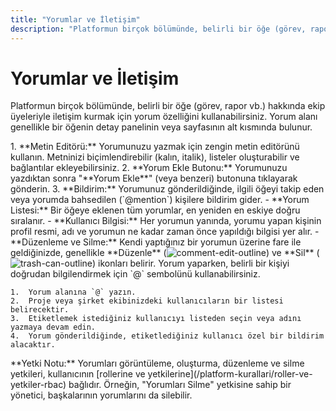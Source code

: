 ```yaml
---
title: "Yorumlar ve İletişim"
description: "Platformun birçok bölümünde, belirli bir öğe (görev, rapor vb.) hakkında ekip üyeleriyle iletişim kurmak için yorum özelliğini kullanabilirsiniz."
---
```


# Yorumlar ve İletişim

Platformun birçok bölümünde, belirli bir öğe (görev, rapor vb.) hakkında ekip üyeleriyle iletişim kurmak için yorum özelliğini kullanabilirsiniz. Yorum alanı genellikle bir öğenin detay panelinin veya sayfasının alt kısmında bulunur.

<AccordionGroup>
  <Accordion title="Yorum Yapma">
    1.  **Metin Editörü:** Yorumunuzu yazmak için zengin metin editörünü kullanın. Metninizi biçimlendirebilir (kalın, italik), listeler oluşturabilir ve bağlantılar ekleyebilirsiniz.
    2.  **Yorum Ekle Butonu:** Yorumunuzu yazdıktan sonra "**Yorum Ekle**" (veya benzeri) butonuna tıklayarak gönderin.
    3.  **Bildirim:** Yorumunuz gönderildiğinde, ilgili öğeyi takip eden veya yorumda bahsedilen (`@mention`) kişilere bildirim gider.
  </Accordion>
  <Accordion title="Yorumları Görüntüleme ve Yönetme">
    - **Yorum Listesi:** Bir öğeye eklenen tüm yorumlar, en yeniden en eskiye doğru sıralanır.
    - **Kullanıcı Bilgisi:** Her yorumun yanında, yorumu yapan kişinin profil resmi, adı ve yorumun ne kadar zaman önce yapıldığı bilgisi yer alır.
    - **Düzenleme ve Silme:** Kendi yaptığınız bir yorumun üzerine fare ile geldiğinizde, genellikle **Düzenle** (<img src="/icons/comment-edit-outline.svg" alt="comment-edit-outline" className="inline align-middle dark:invert" style={{width: '16px', height: '16px', margin: 0}} />) ve **Sil** (<img src="/icons/trash-can-outline.svg" alt="trash-can-outline" className="inline align-middle dark:invert" style={{width: '16px', height: '16px', margin: 0}} />) ikonları belirir.
  </Accordion>
  <Accordion title="Kullanıcıları Etiketleme (@mention)">
    Yorum yaparken, belirli bir kişiyi doğrudan bilgilendirmek için `@` sembolünü kullanabilirsiniz.

    1.  Yorum alanına `@` yazın.
    2.  Proje veya şirket ekibinizdeki kullanıcıların bir listesi belirecektir.
    3.  Etiketlemek istediğiniz kullanıcıyı listeden seçin veya adını yazmaya devam edin.
    4.  Yorum gönderildiğinde, etiketlediğiniz kullanıcı özel bir bildirim alacaktır.
  </Accordion>
</AccordionGroup>

<Note>
  **Yetki Notu:** Yorumları görüntüleme, oluşturma, düzenleme ve silme yetkileri, kullanıcının [rollerine ve yetkilerine](/platform-kurallari/roller-ve-yetkiler-rbac) bağlıdır. Örneğin, "Yorumları Silme" yetkisine sahip bir yönetici, başkalarının yorumlarını da silebilir.
</Note>
